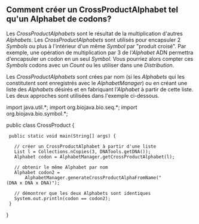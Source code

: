 == Comment cr&eacute;er un CrossProductAlphabet tel qu'un Alphabet de codons? ==

Les ''CrossProductAlphabets'' sont le résultat de la multiplication d'autres ''Alphabets''. Les ''CrossProductAlphabets'' sont utilisés pour encapsuler 2 ''Symbols'' ou plus à l'intérieur d'un même ''Symbol'' par "produit croisé". Par exemple, une opération de multiplication par 3 de l'''Alphabet'' ADN permettra d'encapsuler un codon en un seul ''Symbol''. Vous pourriez alors compter ces ''Symbols'' codons avec un ''Count'' ou les utiliser dans une ''Distribution''.

Les ''CrossProductAlphabets'' sont crées par nom (si les ''Alphabets'' qui les constitutent sont enregistrés avec le ''AlphabetManager'') ou en créant une liste des ''Alphabets'' désirés et en fabriquant l'''Alphabet'' à partir de cette liste. Les deux approches sont utilisées dans l'exemple ci-dessous.

<java>
import java.util.*;
import org.biojava.bio.seq.*;
import org.biojava.bio.symbol.*;

public class CrossProduct {
  public static void main(String[] args) {

    // créer un CrossProductAlphabet à partir d'une liste
    List l = Collections.nCopies(3, DNATools.getDNA());
    Alphabet codon = AlphabetManager.getCrossProductAlphabet(l);

    // obtenir le même Alphabet par nom
    Alphabet codon2 =
        AlphabetManager.generateCrossProductAlphaFromName("(DNA x DNA x DNA)");

    // démontrer que les deux Alphabets sont identiques
    System.out.println(codon == codon2);
  }
}
</java>
